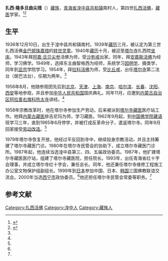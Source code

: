 '''扎西·隆多旦曲尖措'''（{{bd|1936年|12月10日||}}）[[藏族|藏族]]，[[青海省|青海省]][[湟中县|湟中县]][[共和镇_(湟中县)|共和镇]]南村人，第四世[[扎西活佛|扎西活佛]]，[[藏医|藏医]]学家。<ref name=zyy>{{Cite web |url=http://www.ktmh.net/Item/Show.asp?m=1&d=843 |title=第四世扎西·隆多旦曲尖措活佛，塔尔寺藏医院，2011-09-05 |accessdate=2014-05-04 |archive-date=2014-05-04 |archive-url=https://web.archive.org/web/20140504210435/http://www.ktmh.net/Item/Show.asp?m=1&d=843 |dead-url=yes }}</ref><ref name=cnr>{{Cite web |url=http://www.cnr.cn/wcm/qinghai/zhuanti/tes/t20031106_142017.html |title=塔尔寺的活佛：采用活佛转世制度的方法寻访认定和继承，中广网青海分网，2003-11-06 |accessdate=2014-05-04 |archive-date=2014-05-04 |archive-url=https://web.archive.org/web/20140504193025/http://www.cnr.cn/wcm/qinghai/zhuanti/tes/t20031106_142017.html |dead-url=yes }}</ref>

==生平==
1936年12月10日，出生于湟中县共和镇南村。1939年[[藏历|藏历]]三月，被认定为第三世扎西活佛[[扎西·金巴顿珠嘉措|金巴顿珠嘉措]]的[[转世灵童|转世灵童]]。1940年[[藏历|藏历]]十月，被迎至[[塔尔寺|塔尔寺]]扎西院[[坐床|坐床]]。1943年拜[[阿嘉·罗桑隆朵久美·丹贝坚赞|阿嘉·旦贝尖参]]活佛为师，受[[沙弥戒|沙弥戒]]出家。同年，拜[[安嘉斯活佛|安嘉斯活佛]]为经师，学习佛学。1949年，选择东主曲智格西为经师，系统学习[[因明学|因明学]]、摄类学，同年到[[显宗|显宗]]学院学习。1954年，拜[[拉科活佛|拉科活佛]]为师，受[[比丘戒|比丘戒]]，出任[[塔尔寺|塔尔寺]]第二法台（居巴法台），任期为两年。<ref name=zyy/>

1956年8月，他随参观团先后到[[北京|北京]]、[[天津|天津]]、[[上海|上海]]、[[南京|南京]]、[[哈尔滨|哈尔滨]]、[[长春|长春]]、[[沈阳|沈阳]]、[[西安|西安]]等地参观，并且参加[[中华人民共和国|中华人民共和国]]国庆典礼。同年11月，应邀到[[内蒙古自治区|内蒙古自治区]][[阿拉善右旗|阿拉善右旗]][[方等寺|科热太寺]]讲经。<ref name=zyy/>

1958年宗教改革时，他在塔尔寺参加生产劳动，后来被派到[[塔尔寺|塔尔寺]][[藏医|藏医]]医疗站工作。他拜[[内蒙古|内蒙古]][[藏医|藏医]]排吉尼玛为师，学习藏医。1962年9月起，到[[中国佛学院|中国佛学院]][[藏语|藏语]]班学习三年，直到1965年6月停学，并被打成反革命分子，遣返塔尔寺。同年9月回家接受[[劳动改造|劳动改造]]。<ref name=zyy/>

1979年塔尔寺恢复开放，他经过平反回到寺中，继续投身宗教活动，并且主持筹建了塔尔寺藏医门诊。1980年在塔尔寺民管会的协助下，成立塔尔寺藏医门诊所。1987年起，他连续当选湟中县第三、四、五届政协委员。1987年，他扩建塔尔寺藏医医疗站，组建了塔尔寺藏医院，担任院长。1993年，出任青海省红十字会理事，并成立塔尔寺红十字会，兼任会长。同年，他还兼任塔尔寺维修工程施工办公室文物保护组副组长。1999年到[[日本|日本]]参加中国、日本、[[韩国|韩国]]三国佛教联谊交流会。2000年当选[[西宁市|西宁市]]政协委员。<ref name=zyy/>他还担任塔尔寺民管会常委等职务。<ref name=cnr/>

==参考文献==
{{reflist}}

[[Category:扎西活佛|Category:扎西活佛]]
[[Category:湟中人|Category:湟中人]]
[[Category:藏族人|Category:藏族人]]